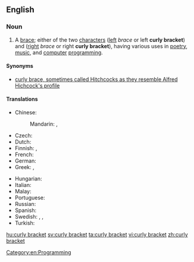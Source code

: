 ==English==
{{rfc|weird formatting}}

===Noun===
{{en-noun|head=[[curly]] [[bracket]]}}

# A [[brace]]; either of the two [[character]]s ''{{unsupported|left curly bracket}}'' ([[left]] ''brace'' or left '''curly bracket''') and ''{{unsupported|right curly bracket}}'' ([[right]] ''brace'' or right '''curly bracket'''), having various uses in [[poetry]], [[music]], and [[computer]] [[programming]].

====Synonyms====
* [[curly brace, sometimes called Hitchcocks as they resemble Alfred Hichcock's profile]]

====Translations====
{{trans-top|character}}
* Chinese:
*: Mandarin: {{t|cmn|波形括號|sc=Hani}}, {{t|cmn|波形括号|tr=bōxíng kuòhào|sc=Hani}}
* Czech: {{t-|cs|složená závorka|f}}
* Dutch: {{t+|nl|accolade}}
* Finnish: {{t-|fi|aaltosulku}}, {{t-|fi|aaltosulkumerkki}}
* French: {{t+|fr|accolade|f}}
* German: {{t-|de|geschweifte Klammer|f}}
* Greek: {{t-|el|μύστακας|m}}, {{t+|el|άγκιστρο|n}}
{{trans-mid}}
* Hungarian: {{t+|hu|kapcsos zárójel}}
* Italian: {{t-|it|parentesi graffa}}
* Malay: {{t-|ms|tanda kurung dakap}}
* Portuguese: {{t+|pt|chave}}
* Russian: {{t-|ru|фигурная скобка|f|tr=figúrnaja skóbka}}
* Spanish: {{t+|es|llave|f}}
* Swedish: {{t+|sv|klammerparentes|c}}, {{t-|sv|måsvingeparentes|c}}, {{t+|sv|krullparentes|c}}
* Turkish: {{t-|tr|küme parantezi}}
{{trans-bottom}}

[[Category:en:Programming]]

[[hu:curly bracket]]
[[sv:curly bracket]]
[[ta:curly bracket]]
[[vi:curly bracket]]
[[zh:curly bracket]]
